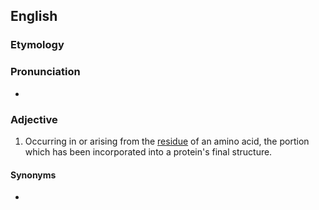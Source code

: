 ==English==

===Etymology===
{{prefix|en|intra|residue}}

===Pronunciation===
* {{a|GA}} {{IPA|en|/ɪntɹəˈɹɛzɪdu/}}

===Adjective===
{{en-adj|-}}

# {{lb|en|biochemistry|spectroscopy}} Occurring in or arising from the [[residue]] of an amino acid, the portion which has been incorporated into a protein's final structure.

====Synonyms====
* {{l|en|intraresidual}}